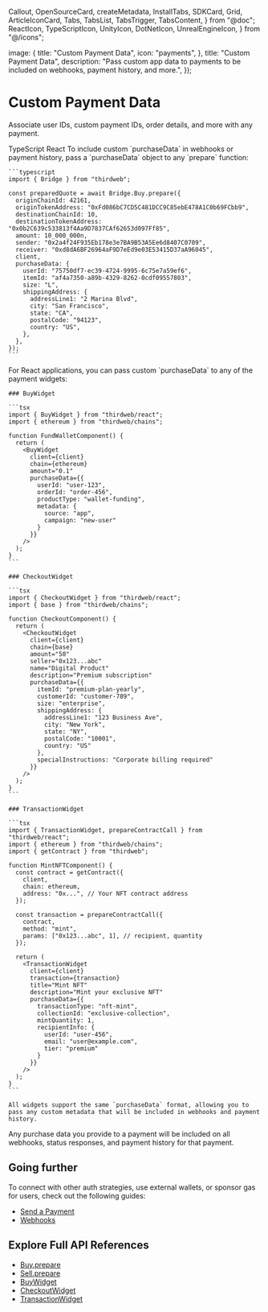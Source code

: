   Callout,
  OpenSourceCard,
  createMetadata,
  InstallTabs,
  SDKCard,
  Grid,
  ArticleIconCard,
  Tabs,
  TabsList,
  TabsTrigger,
  TabsContent,
} from "@doc";
  ReactIcon,
  TypeScriptIcon,
  UnityIcon,
  DotNetIcon,
  UnrealEngineIcon,
} from "@/icons";

  image: {
    title: "Custom Payment Data",
    icon: "payments",
  },
  title: "Custom Payment Data",
  description: "Pass custom app data to payments to be included on webhooks, payment history, and more.",
});

# Custom Payment Data

Associate user IDs, custom payment IDs, order details, and more with any payment.

<Tabs defaultValue="typescript">
  <TabsList>
    <TabsTrigger value="typescript" className="flex items-center gap-2 [&>p]:mb-0">
      <TypeScriptIcon className="w-4 h-4" />
      TypeScript
    </TabsTrigger>
    <TabsTrigger value="react" className="flex items-center gap-2 [&>p]:mb-0">
      <ReactIcon className="w-4 h-4" />
      React
    </TabsTrigger>
  </TabsList>

  <TabsContent value="typescript">
    To include custom `purchaseData` in webhooks or payment history, pass a `purchaseData` object to any `prepare` function:

    ```typescript
    import { Bridge } from "thirdweb";

    const preparedQuote = await Bridge.Buy.prepare({
      originChainId: 42161,
      originTokenAddress: "0xFd086bC7CD5C481DCC9C85ebE478A1C0b69FCbb9",
      destinationChainId: 10,
      destinationTokenAddress: "0x0b2C639c533813f4Aa9D7837CAf62653d097Ff85",
      amount: 10_000_000n,
      sender: "0x2a4f24F935Eb178e3e7BA9B53A5Ee6d8407C0709",
      receiver: "0xd8dA6BF26964aF9D7eEd9e03E53415D37aA96045",
      client,
      purchaseData: {
        userId: "75750df7-ec39-4724-9995-6c75e7a59ef6",
        itemId: "af4a7350-a89b-4329-8262-0cdf09557803",
        size: "L",
        shippingAddress: {
          addressLine1: "2 Marina Blvd",
          city: "San Francisco",
          state: "CA",
          postalCode: "94123",
          country: "US",
        },
      },
    });
    ```
  </TabsContent>

  <TabsContent value="react">
    For React applications, you can pass custom `purchaseData` to any of the payment widgets:

    ### BuyWidget

    ```tsx
    import { BuyWidget } from "thirdweb/react";
    import { ethereum } from "thirdweb/chains";

    function FundWalletComponent() {
      return (
        <BuyWidget
          client={client}
          chain={ethereum}
          amount="0.1"
          purchaseData={{
            userId: "user-123",
            orderId: "order-456",
            productType: "wallet-funding",
            metadata: {
              source: "app",
              campaign: "new-user"
            }
          }}
        />
      );
    }
    ```

    ### CheckoutWidget

    ```tsx
    import { CheckoutWidget } from "thirdweb/react";
    import { base } from "thirdweb/chains";

    function CheckoutComponent() {
      return (
        <CheckoutWidget
          client={client}
          chain={base}
          amount="50"
          seller="0x123...abc"
          name="Digital Product"
          description="Premium subscription"
          purchaseData={{
            itemId: "premium-plan-yearly",
            customerId: "customer-789",
            size: "enterprise",
            shippingAddress: {
              addressLine1: "123 Business Ave",
              city: "New York",
              state: "NY",
              postalCode: "10001",
              country: "US"
            },
            specialInstructions: "Corporate billing required"
          }}
        />
      );
    }
    ```

    ### TransactionWidget

    ```tsx
    import { TransactionWidget, prepareContractCall } from "thirdweb/react";
    import { ethereum } from "thirdweb/chains";
    import { getContract } from "thirdweb";

    function MintNFTComponent() {
      const contract = getContract({
        client,
        chain: ethereum,
        address: "0x...", // Your NFT contract address
      });

      const transaction = prepareContractCall({
        contract,
        method: "mint",
        params: ["0x123...abc", 1], // recipient, quantity
      });

      return (
        <TransactionWidget
          client={client}
          transaction={transaction}
          title="Mint NFT"
          description="Mint your exclusive NFT"
          purchaseData={{
            transactionType: "nft-mint",
            collectionId: "exclusive-collection",
            mintQuantity: 1,
            recipientInfo: {
              userId: "user-456",
              email: "user@example.com",
              tier: "premium"
            }
          }}
        />
      );
    }
    ```

    All widgets support the same `purchaseData` format, allowing you to pass any custom metadata that will be included in webhooks and payment history.
  </TabsContent>
</Tabs>

Any purchase data you provide to a payment will be included on all webhooks, status responses, and payment history for that payment.

## Going further

To connect with other auth strategies, use external wallets, or sponsor gas for users, check out the following guides:

- [Send a Payment](/payments/send)
- [Webhooks](/payments/webhooks)

## Explore Full API References

- [Buy.prepare](/references/typescript/v5/buy/prepare)
- [Sell.prepare](/references/typescript/v5/sell/prepare)
- [BuyWidget](/references/typescript/v5/widgets/BuyWidget)
- [CheckoutWidget](/references/typescript/v5/widgets/CheckoutWidget)
- [TransactionWidget](/references/typescript/v5/widgets/TransactionWidget)

